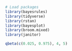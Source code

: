 ```r
# Load packages
library(bayesrules)
library(tidyverse)
library(rstan)
library(bayesplot)
library(broom.mixed)
library(janitor)
```

```r
qbeta(c(0.025, 0.975), 4, 5)
```

